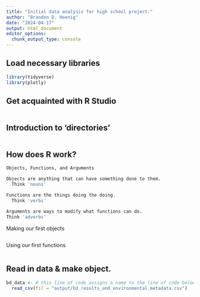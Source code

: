 ```yaml
---
title: "Initial data analysis for high school project."
author: "Brandon D. Hoenig"
date: "2024-04-17"
output: html_document
editor_options: 
  chunk_output_type: console
---
```


## Load necessary libraries
```r
library(tidyverse)
library(plotly)
```

## Get acquainted with R Studio
```bash

```

## Introduction to 'directories'
```r

```

## How does R work?
```bash
Objects, Functions, and Arguments

Objects are anything that can have something done to them. 
  Think 'nouns'

Functions are the things doing the doing. 
  Think 'verbs'
  
Arguments are ways to modify what functions can do. 
Think 'adverbs'
```

Making our first objects
```r

```

Using our first functions
```r

```



## Read in data & make object. 
```r
bd_data <- # this line of code assigns a name to the line of code below. 
  read_csv(fil = "output/bd_results_and_environmental_metadata.csv") 
```

```r

```

